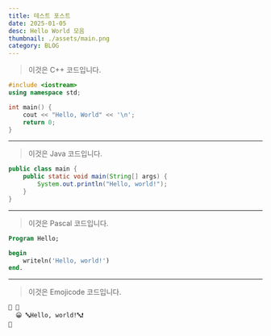 ```yaml
---
title: 테스트 포스트
date: 2025-01-05
desc: Hello World 모음   
thumbnail: ./assets/main.png
category: BLOG
---
```


> 이것은 C++ 코드입니다.

```c++
#include <iostream>
using namespace std;

int main() {
    cout << "Hello, World" << '\n';
    return 0;
}
```
---

> 이것은 Java 코드입니다.
```java
public class main {
    public static void main(String[] args) {
        System.out.println("Hello, world!");
    }
}
```  

---


> 이것은 Pascal 코드입니다.
```pascal
Program Hello;

begin
    writeln('Hello, world!')
end.
```

---

> 이것은 Emojicode 코드입니다.
```emojicode
🏁 🍇
  😀 🔤Hello, world!🔤❗
🍉
```